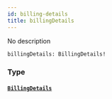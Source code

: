 ```yaml
---
id: billing-details
title: billingDetails
---
```


No description

```graphql
billingDetails: BillingDetails!

```

### Type

#### [`BillingDetails`](/graphql/objects/billing-details)
